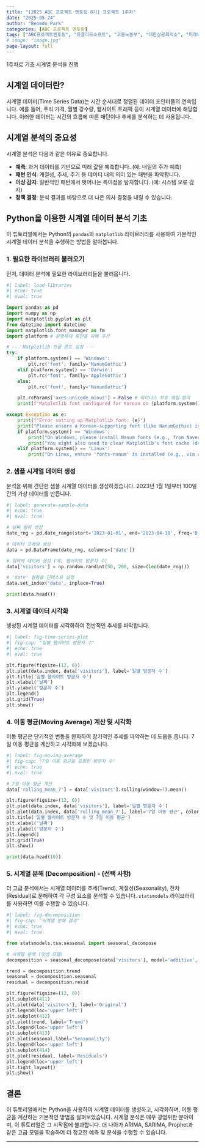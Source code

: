 ```yaml
--- 
title: "[2025 ABC 프로젝트 멘토링 8기] 프로젝트 1주차" 
date: "2025-05-24" 
author: "Beomdo Park" 
categories: [ABC 프로젝트 멘토링] 
tags: ["ABC프로젝트멘토링", "유클리드소프트", "고용노동부", "대한상공회의소", "미래내일일경험사업"]
# image: "image.jpg" 
page-layout: full
---
```


1주차로 기초 시계열 분석을 진행

## 시계열 데이터란?

시계열 데이터(Time Series Data)는 시간 순서대로 정렬된 데이터 포인터들의 연속입니다. 예를 들어, 주식 가격, 월별 강수량, 웹사이트 트래픽 등이 시계열 데이터에 해당합니다. 이러한 데이터는 시간의 흐름에 따른 패턴이나 추세를 분석하는 데 사용됩니다.

## 시계열 분석의 중요성

시계열 분석은 다음과 같은 이유로 중요합니다.

*   **예측**: 과거 데이터를 기반으로 미래 값을 예측합니다. (예: 내일의 주가 예측)
*   **패턴 인식**: 계절성, 추세, 주기 등 데이터 내의 의미 있는 패턴을 파악합니다.
*   **이상 감지**: 일반적인 패턴에서 벗어나는 특이점을 탐지합니다. (예: 시스템 오류 감지)
*   **정책 결정**: 분석 결과를 바탕으로 더 나은 의사 결정을 내릴 수 있습니다.

## Python을 이용한 시계열 데이터 분석 기초

이 튜토리얼에서는 Python의 `pandas`와 `matplotlib` 라이브러리를 사용하여 기본적인 시계열 데이터 분석을 수행하는 방법을 알아봅니다.

### 1. 필요한 라이브러리 불러오기

먼저, 데이터 분석에 필요한 라이브러리들을 불러옵니다.

```python
#| label: load-libraries
#| echo: true
#| eval: true

import pandas as pd
import numpy as np
import matplotlib.pyplot as plt
from datetime import datetime
import matplotlib.font_manager as fm
import platform # 운영체제 확인을 위해 추가

# --- Matplotlib 한글 폰트 설정 ---
try:
    if platform.system() == 'Windows':
        plt.rc('font', family='NanumGothic')
    elif platform.system() == 'Darwin': 
        plt.rc('font', family='AppleGothic') 
    else:
        plt.rc('font', family='NanumGothic')

    plt.rcParams['axes.unicode_minus'] = False # 마이너스 부호 깨짐 방지
    print(f"Matplotlib font configured for Korean on {platform.system()}.")

except Exception as e:
    print(f"Error setting up Matplotlib font: {e}")
    print("Please ensure a Korean-supporting font (like NanumGothic) is installed.")
    if platform.system() == 'Windows':
        print("On Windows, please install Nanum fonts (e.g., from Naver Hangeul Hangeul) and restart your kernel.")
        print("You might also need to clear Matplotlib's font cache (delete the .json file in ~/.matplotlib).")
    elif platform.system() == 'Linux':
        print("On Linux, ensure 'fonts-nanum' is installed (e.g., via apt-get) and Matplotlib's font cache is updated.")
```

### 2. 샘플 시계열 데이터 생성

분석을 위해 간단한 샘플 시계열 데이터를 생성하겠습니다. 2023년 1월 1일부터 100일간의 가상 데이터를 만듭니다.

```python
#| label: generate-sample-data
#| echo: true
#| eval: true

# 날짜 범위 생성
date_rng = pd.date_range(start='2023-01-01', end='2023-04-10', freq='D')

# 데이터 프레임 생성
data = pd.DataFrame(date_rng, columns=['date'])

# 임의의 데이터 생성 (예: 웹사이트 방문자 수)
data['visitors'] = np.random.randint(50, 200, size=(len(date_rng)))

# 'date' 컬럼을 인덱스로 설정
data.set_index('date', inplace=True)

print(data.head())
```

### 3. 시계열 데이터 시각화

생성된 시계열 데이터를 시각화하여 전반적인 추세를 파악합니다.

```python
#| label: fig-time-series-plot
#| fig-cap: "일별 웹사이트 방문자 수"
#| echo: true
#| eval: true

plt.figure(figsize=(12, 6))
plt.plot(data.index, data['visitors'], label='일별 방문자 수')
plt.title('일별 웹사이트 방문자 수')
plt.xlabel('날짜')
plt.ylabel('방문자 수')
plt.legend()
plt.grid(True)
plt.show()
```

### 4. 이동 평균(Moving Average) 계산 및 시각화

이동 평균은 단기적인 변동을 완화하여 장기적인 추세를 파악하는 데 도움을 줍니다. 7일 이동 평균을 계산하고 시각화해 보겠습니다.

```python
#| label: fig-moving-average
#| fig-cap: "7일 이동 평균을 포함한 방문자 수"
#| echo: true
#| eval: true

# 7일 이동 평균 계산
data['rolling_mean_7'] = data['visitors'].rolling(window=7).mean()

plt.figure(figsize=(12, 6))
plt.plot(data.index, data['visitors'], label='일별 방문자 수')
plt.plot(data.index, data['rolling_mean_7'], label='7일 이동 평균', color='red')
plt.title('일별 웹사이트 방문자 수 및 7일 이동 평균')
plt.xlabel('날짜')
plt.ylabel('방문자 수')
plt.legend()
plt.grid(True)
plt.show()

print(data.head(10))
```

### 5. 시계열 분해 (Decomposition) - (선택 사항)

더 고급 분석에서는 시계열 데이터를 추세(Trend), 계절성(Seasonality), 잔차(Residual)로 분해하여 각 구성 요소를 분석할 수 있습니다. `statsmodels` 라이브러리를 사용하면 이를 수행할 수 있습니다.

```python
#| label: fig-decomposition
#| fig-cap: "시계열 분해 결과"
#| echo: true
#| eval: true

from statsmodels.tsa.seasonal import seasonal_decompose

# 시계열 분해 (덧셈 모델)
decomposition = seasonal_decompose(data['visitors'], model='additive', period=7) # period는 데이터의 주기에 따라 설정

trend = decomposition.trend
seasonal = decomposition.seasonal
residual = decomposition.resid

plt.figure(figsize=(12, 8))
plt.subplot(411)
plt.plot(data['visitors'], label='Original')
plt.legend(loc='upper left')
plt.subplot(412)
plt.plot(trend, label='Trend')
plt.legend(loc='upper left')
plt.subplot(413)
plt.plot(seasonal,label='Seasonality')
plt.legend(loc='upper left')
plt.subplot(414)
plt.plot(residual, label='Residuals')
plt.legend(loc='upper left')
plt.tight_layout()
plt.show()
```


## 결론

이 튜토리얼에서는 Python을 사용하여 시계열 데이터를 생성하고, 시각화하며, 이동 평균을 계산하는 기본적인 방법을 살펴보았습니다. 시계열 분석은 매우 광범위한 분야이며, 이 튜토리얼은 그 시작점에 불과합니다. 더 나아가 ARIMA, SARIMA, Prophet과 같은 고급 모델을 학습하여 더 정교한 예측 및 분석을 수행할 수 있습니다.

---